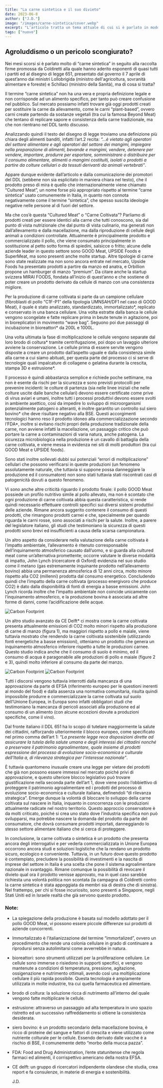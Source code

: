 ```yaml
---
title: "La carne sintetica e il suo divieto"
date: 2023-06-8
author: ["J.D."]
image: "/images/carne-sintetica/cover.webp"
excerpt: "L’articolo tratta un tema attuale di cui si è parlato in modo molto superficiale nel dibattito pubblico italiano, che spesso è anche stato giudicato ideologicamente o addirittura derubricato a questione di poco conto. L’agroalimentare è tuttavia un settore che vale decine di miliardi nel nostro paese ed occorre affrontare le questioni che lo riguardano con serietà, anche quelle che oggi sembrano lontane anni luce ma che domani saranno all’ordine del giorno..."
tags: ["nuovo"]
---
```

## Agroluddismo o un pericolo scongiurato?

Nei mesi scorsi si è parlato molto di “carne sintetica” in seguito alla raccolta firme promossa da Coldiretti alla quale hanno aderito esponenti di quasi tutti i partiti ed al disegno di legge 651, presentato dal governo il 7 aprile di quest’anno dai ministri Lollobrigida (ministro dell'agricoltura, sovranità alimentare e foreste) e Schillaci (ministro della Sanità), ma di cosa si tratta? 

Il termine “carne sintetica” non ha una vera e propria definizione legale e non corrisponde ad un alimento specifico, per tanto può creare confusione nel pubblico. Sul mercato possiamo infatti trovare già oggi prodotti creati per sostituire la carne da allevamento, come le carni “plant-based”, ovvero carni create partendo da sostanze vegetali (tra cui la famosa Beyond Meat) che tentano di replicare sapore e consistenza della carne tradizionale, ma che non rientrano nel DDL tanto discusso.

Analizzando quindi il testo del disegno di legge troviamo una definizione più chiara degli alimenti banditi, infatti l’art.2 recita: _“...è vietato agli operatori del settore alimentare e agli operatori del settore dei mangimi, impiegare nella preparazione di alimenti, bevande e mangimi, vendere, detenere per vendere, importare, produrre per esportare, somministrare o distribuire per il consumo alimentare, alimenti o mangimi costituiti, isolati o prodotti a partire da colture cellulari o da tessuti derivanti da animali vertebrati”_.

Appare dunque evidente dall’articolo e dalla comunicazione dei promotori del DDL (sebbene non sia esplicitato in maniera chiara nel testo), che il prodotto preso di mira è quello che internazionalmente viene chiamato “Cultured Meat”, un nome forse più appropriato rispetto al termine “carne sintetica” usato comunemente in Italia, in quanto non connota negativamente come il termine “sintetica”, che spesso suscita ideologie negative nelle persone al di fuori del settore.

Ma che cos’è questa “Cultured Meat” o “Carne Coltivata”? Parliamo di prodotti creati per essere identici alla carne che tutti conoscono, sia dal punto di vista nutrizionale che dal punto di vista culinario, ma generati non dall’allevamento e dalla macellazione, ma dalla riproduzione di cellule degli animali a condizioni controllate. Attualmente è principalmente prodotto e commercializzato il pollo, che viene consumato principalmente in sostituzione al petto sotto forma di spiedini, salsicce o fritto; alcune delle aziende leader in questo settore sono GOOD Meat, UPSIDE Foods e SuperMeat, ma sono presenti anche molte startup. Altre tipologie di carne sono state realizzate ma non sono ancora entrate nel mercato, Upside Foods ha presentato prodotti a partire da manzo ed anatra, e Orbillion propone un hamburger di manzo “premium”. Da citare anche la startup svizzera MIRAI FOODS, fondata all’inizio di quest’anno e che sostiene di poter creare un prodotto derivato da cellule di manzo con una consistenza migliore.

Per la produzione di carne coltivata si parte da un campione cellulare (fibroblasti di pollo “C1F-P1” della tipologia UMNSAH/DF1 nel caso di GOOD Meat), il quale è stato analizzato, standardizzato, immortalizzato*, replicato e conservato in una banca cellulare. Una volta estratte dalla banca le cellule vengono scongelate e fatte replicare prima in beute tenute in agitazione, poi in bioreplicatori in movimento “wave bag”. Seguono poi due passaggi di incubazione in bioreattori* da 200L e 1000L.

Una volta ultimata la fase di moltiplicazione le cellule vengono separate dal loro brodo di coltura* tramite centrifugazione, poi dopo un lavaggio ulteriore avviene la conservazione. Le cellule prima di essere servite vengono disposte a creare un prodotto dall’aspetto uguale e dalla consistenza simile alla carne a cui siamo abituati, per questa parte del processo ci si serve di tecnologie quali impalcature di collagene o gelatina durante la crescita, stampa 3D e estrusione*.

Il processo è quindi abbastanza semplice e richiede poche settimane, ma non è esente da rischi per la sicurezza e sono previsti protocolli per prevenire incidenti: le colture di partenza (sia nelle linee iniziali che nelle colture uscite dalle banche cellulari) devono essere certificate come prive di virus aviari e umani, inoltre tutti i processi produttivi devono essere svolti in ambiente asettico, così da impedire lo sviluppo di microorganismi potenzialmente patogeni o alteranti, è inoltre garantito un controllo sul siero bovino* che deve risultare negativo alla BSE. Questi accorgimenti tecnologici hanno reso il prodotto idoneo alla commercializzazione secondo l’FDA*, inoltre si evitano rischi propri della produzione tradizionale della carne, non avviene infatti la macellazione, un passaggio critico che può portare la carne a contaminazioni di varia natura, anche patogena. La sicurezza microbiologica nella produzione è un cavallo di battaglia della carne coltivata, e viene messa in evidenza nei siti di molti produttori (tra cui GOOD Meat e UPSIDE foods).

Sono stati inoltre sollevati dubbi sui potenziali “errori di moltiplicazione” cellulari che possono verificarsi in queste produzioni (un fenomeno assolutamente naturale, che tuttavia si suppone possa danneggiare la produzione ed il consumatore) non sono stati tuttavia stati riscontrati casi di patogenicità dovuti a questo fenomeno.

Vi sono anche altre criticità riguardo il prodotto finale: il pollo GOOD Meat possiede un profilo nutritivo simile al pollo allevato, ma non è scontato che ogni produzione di carne coltivata abbia questa caratteristica, si rende quindi necessario effettuare controlli specifici sui diversi sistemi produttivi delle aziende. Rimane ancora suggerito contenere il consumo di questi prodotti, che rimangono prodotti carnei e che, specialmente per quando riguarda le carni rosse, sono associati a rischi per la salute. Inoltre, a parere del legislatore italiano, gli studi che testimoniano la sicurezza di questi prodotti sono brevi ed insufficienti a causa della scarsa campionatura.

Un altro aspetto da considerare nella valutazione della carne coltivata è l’impatto ambientale, l’allevamento è ritenuto corresponsabile dell’inquinamento atmosferico causato dall’uomo, e si guarda alla cultured meat come un’alternativa promettente; occorre valutare le diverse modalità di impatto, John Lynch (ricercatore di Oxford) evidenzia nel suo studio come il metano (gas estremamente inquinante prodotto nell’allevamento bovino) abbia una permanenza atmosferica di 12 anni circa, molto minore rispetto alla CO2 (millenni) prodotta dal consumo energetico. Concludendo quindi che l’impatto della carne coltivata (processo energivoro che produce CO2) è dato dalla disponibilità di fonti di energia a basse emissioni. John Lynch ricorda inoltre che l’impatto ambientale non coincide unicamente con l’inquinamento atmosferico, e la produzione bovina è associata ad altre forme di danni, come l’acidificazione delle acque. 

![Carbon Footprint](/images/carne-sintetica/carbon-footprint.webp)

Un altro studio avanzato da CE Delft* ci mostra come la carne coltivata presenta attualmente emissioni di CO2 molto minori rispetto alla produzione di carne di manzo (figura 1), ma maggiori rispetto a pollo e maiale, viene tuttavia mostrato che rendendo la carne coltivata sostenibile (utilizzando fonti energetiche a basse emissioni), otteniamo un prodotto che genera un inquinamento atmosferico inferiore rispetto a tutte le produzioni carnee. Questo studio indica anche che il consumo di suolo è minimo, ed il consumo di acqua è paragonabile alle produzioni di pollo e maiale (figure 2 e 3), quindi molto inferiore al consumo da parte del manzo.


![Carbon Footprint](/images/carne-sintetica/land-use.webp)
![Carbon Footprint](/images/carne-sintetica/water-footprint.webp)

Tutti i discorsi vengono tuttavia interrotti dalla mancanza di una approvazione da parte di EFSA (riferimento europeo per le questioni inerenti al mondo del food) e dalla assenza una normativa comunitaria, risulta quindi impossibile produrre e commercializzare la carne coltivata sul suolo dell’Unione Europea, in Europa sono infatti obbligatori studi che testimoniano la mancanza di pericoli associati alla produzione ed al consumo di un alimento (con alcune eccezioni dovute a produzioni specifiche, come il vino).

Dal fronte italiano il DDL 651 ha lo scopo di tutelare maggiormente la salute dei cittadini, rafforzando ulteriormente il blocco europeo, come specificato nel primo comma dell’art 1: _“La presente legge reca disposizioni dirette ad assicurare la tutela della salute umana e degli interessi dei cittadini nonché a preservare il patrimonio agroalimentare, quale insieme di prodotti espressione del processo di evoluzione socio-economica e culturale dell'Italia a, di rilevanza strategica per l'interesse nazionale”_.

È tuttavia quantomeno inusuale creare una legge per vietare dei prodotti che già non possono essere immessi nel mercato poiché privi di approvazione, e questo ulteriore blocco legislativo può trovare giustificazione nella seconda parte dell’art 1, dove viene posto l’obbiettivo di proteggere il patrimonio agroalimentare ed i prodotti del processo di evoluzione socio-economica e culturale italiana, definendoli “di rilevanza strategica”. Emerge dunque la volontà di bloccare lo sviluppo della carne coltivata sul nascere in Italia, inquanto in concorrenza con le produzioni attualmente radicate nel nostro territorio. Questo approccio conservatore è da molti criticato, poiché si crea uno stato dove l’industria specifica non può svilupparsi, ma potrebbe nascere la domanda del prodotto da parte del consumatore, che dovrà consumare prodotti importati, danneggiando lo stesso settore alimentare italiano che si cerca di proteggere.

In conclusione, la carne coltivata o sintetica è un prodotto che presenta ancora degli interrogativi e per vederla commercializzata in Unione Europea occorrono ancora studi e soluzioni logistiche che la rendano un prodotto sicuro, ecologico e conveniente. Tuttavia, in un futuro dove questo prodotto è contemplato, precludere la possibilità di investimenti e la nascita di imprese del settore in Italia è una scelta che pone il sistema agroalimentare nazionale in svantaggio. Rimane comunque la possibilità di revocare il divieto qual ora il prodotto venisse approvato, ma in quel caso sarebbe richiesta una volontà politica non scontata (la campagna di Coldiretti contro la carne sintetica è stata appoggiata da membri sia di destra che di sinistra). Nel frattempo, per chi si fosse incuriosito, sono presenti a Singapore, negli Stati Uniti ed in Israele realtà che già servono questo prodotto.

### Note:
- La spiegazione della produzione è basata sul modello adottato per il pollo GOOD Meat, vi possono essere piccole differenze sui prodotti di aziende concorrenti.
- Immortalizzato è l’italianizzazione del termine “immortalized”, ovvero un procedimento che rende una colonia cellulare in grado di continuare a riprodursi senza autolimitarsi come avverrebbe in natura.
- bioreattori: sono strumenti utilizzati per la proliferazione cellulare. Le cellule sono immerse o risiedono in supporti specifici, e vengono mantenute a condizioni di temperatura, pressione, agitazione, ossigenazione e nutrimento ottimali, avendo così una moltiplicazione cellulare il più rapida possibile. Questa tecnologia è ampiamente utilizzata in molte industrie, tra cui quella farmaceutica ed alimentare.
- brodo di coltura: la soluzione ricca di nutrimento all’interno del quale vengono fatte moltiplicare le cellule.
- estrusione: attraverso un passaggio ad alta temperatura in uno spazio ristretto ed un successivo raffreddamento si ottiene la consistenza desiderata.
- siero bovino: è un prodotto secondario della macellazione bovina, è ricco di proteine del sangue e fattori di crescita e viene utilizzato come nutriente colturale per le cellule. Essendo derivato dalle vacche è a rischio di BSE, il comunemente detto “morbo della mucca pazza”.
- FDA: Food and Drug Administration, l’ente statunitense che regola farmaci ed alimenti, il corrispettivo americano della nostra EFSA.
- CE delft: un gruppo di ricercatori indipendente olandese che studia, crea report e fa consulenze, in materie di energia e sostenibilità.




    J.D.
